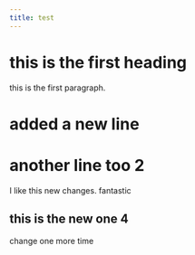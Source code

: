 ```yaml
---
title: test
---
```


# this is the first heading
this is the first paragraph.

# added a new line

# another line too 2
I like this new changes. fantastic

## this is the new one 4
change one more time